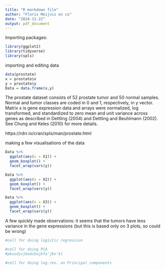 ```yaml
---
title: "R markdown file"
author: "Floris Meijvis en co"
date: "2024-11-22"
output: pdf_document
---
```


Importing packages:
```r
library(ggplot2)
library(tidyverse)
library(spls)
```

importing and editing data
```r
data(prostate)
x = prostate$x
y = prostate$y
Data = data.frame(x,y)
```
The prostate dataset consists of 52 prostate tumor and 50 normal samples. Normal and tumor classes are coded in 0 and 1, respectively, in y vector. Matrix x is gene expression data and arrays were normalized, log transformed, and standardized to zero mean and unit variance across genes as described in Dettling (2004) and Dettling and Beuhlmann (2002). See Chung and Keles (2010) for more details.

https://rdrr.io/cran/spls/man/prostate.html


making a few visualisations of the data
```r
Data %>%
  ggplot(aes(x = X1)) + 
  geom_boxplot() + 
  facet_wrap(vars(y))

Data %>%
  ggplot(aes(x = X2)) + 
  geom_boxplot() + 
  facet_wrap(vars(y))

Data %>%
  ggplot(aes(x = X3)) + 
  geom_boxplot() + 
  facet_wrap(vars(y))
```
A few quickly made observations: it seems that the tumors have less variance in the gene expressions (but this is based only on 3 plots, so could be wrong)

```r
#cell for doing logistic regression


```


```r
#cell for doing PCA
#pkasdjvjbadcbajbfa'jbn'kl


```






```r
#cell for doing log.res. on Principal components


```



